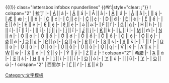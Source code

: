<templatestyles src="Template:Letters with diacritic/styles.css" />{{(!}} class="lettersbox infobox nounderlines" {{#if:{{{clear|}}}|style="clear: {{{clear}}};"}}
! colspan="2" | 拉丁
|-
| [[Á]] || á
|-
| [[Ấ]] || ấ
|-
| Ā́ || ā́
|-
| [[Ắ]] || ắ
|-
| [[Ǻ]] || ǻ
|-
| {{le|Ą́}} || ą́
|-
| [[Ǽ]] || ǽ
|-
| {{le|B́}} || b́
|-
| [[Ć]] || ć
|-
| Ć̣ || ć̣
|-
| [[Ḉ]] || ḉ
|-
| D́ || d́
|-
| [[É]] || é
|-
| [[Ế]] || ế
|-
| [[Ḗ]] || ḗ
|-
| Ė́ || ė́
|-
| Ę́ || ę́
|-
| É̩ || é̩
|-
| ə́ || ɚ́
|-
| F́ || f́
|-
| [[Ǵ]] || ǵ
|-
| H́ || h́
|-
| [[Í]] || í
|-
| Ī́ || ī́
|-
| || i̇́
|-
| Į́ || į̇́
|-
| [[Ḯ]] || ḯ
|-
| [[J́]] || ȷ́
|-
| [[Ḱ]] || ḱ
|-
| [[Ĺ]] || ĺ
|-
| [[Ḿ]] || ḿ
|-
| [[Ń]] || ń
|-
| [[Ó]] || ó
|-
| [[Ố]] || ố
|-
| [[Ớ]] || ớ
|-
| [[Ṍ]] || ṍ
|-
| [[Ṓ]] || ṓ
|-
| Ó̩ || ó̩
|-
| Ǫ́ || ǫ́
|-
| [[Ǿ]] || ǿ
|-
| [[Ɔ́]] || [[ɔ́]]
|-
| [[Ṕ]] || ṕ
|-
| [[Q́]] || q́
|-
| [[Ŕ]] || ŕ
|-
| [[Ś]] || ś
|-
| [[Ṥ]] || ṥ
|-
| T́ || t́
|-
| [[Ú]] || ú
|-
| [[Ǘ]] || ǘ
|-
| [[Ứ]] || ứ
|-
| [[Ṹ]] || ṹ
|-
| Ū́ || ū́
|-
| Ų́ || ų́
|-
| V́ || v́
|-
| Ʌ́ || [[ʌ́]]
|-
| [[Ẃ]] || ẃ
|-
| [[X́]] || x́
|-
| [[Ý]] || ý
|-
| Ȳ́ || ȳ́
|-
| [[Ź]] || ź
|-
! colspan="2" | 希腊
|-
| [[Ά]] || ά
|-
| [[Έ]] || έ
|-
| [[Ή]] || ή
|-
| [[Ί]] || ί
|-
| || ΐ
|-
| [[Ό]] || ό
|-
| [[Ύ]] || ύ
|-
| || ΰ
|-
| [[ϓ]]
|-
| [[Ώ]] || ώ
|-
! colspan="2" | 西里尔
|-
| [[Ѓ]] || ѓ
|-
| [[Ќ]] || ќ
|}<noinclude>{{documentation|Template:Letters with diacritic}}

[[Category:文字模板]]
</noinclude>